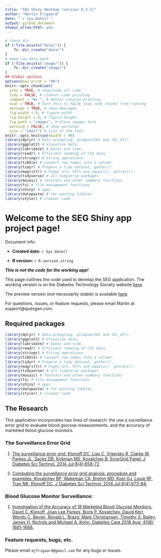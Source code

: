 ```yaml
---
title: "SEG Shiny Heatmap (version 0.3.3)"
author: "Martin Frigaard"
date: "`r Sys.Date()`"
output: github_document
always_allow_html: yes
---
```


```r
# check dir
if (!file.exists("data/")) {
    fs::dir_create("data/")
}
# make raw data path
if (!file.exists("image/")) {
    fs::dir_create("image/")
}
## Global options
options(max.print = "90")
knitr::opts_chunk$set(
  echo = TRUE, # show/hide all code
  tidy = FALSE, # cleaner code printing
  comment = "#> ", # better console printing
  eval = TRUE, # turn this to FALSE stop code chunks from running
  message = TRUE, # show messages
  fig.width = 9, # figure width
  fig.height = 6, # figure height
  fig.path = "image/", # place images here
  warning = FALSE, # show warnings
  size = "small") # size of the text
knitr::opts_knit$set(width = 90)
library(dplyr) # Data wrangling, glimpse(50) and tbl_df().
library(ggplot2) # Visualise data.
library(lubridate) # Dates and time.
library(readr) # Efficient reading of CSV data.
library(stringr) # String operations.
library(tibble) # Convert row names into a column.
library(tidyr) # Prepare a tidy dataset, gather().
library(magrittr) # Pipes %>%, %T>% and equals(), extract().
library(tidyverse) # all tidyverse packages
library(mosaic) # favstats and other summary functions
library(fs) # file management functions
library(shiny) # apps
library(datapasta) # for pasting tibbles
library(styler) # cleaner code
```

# Welcome to the SEG Shiny app project page!

Document info:

* **Created date:** `r Sys.Date()`    

* **R version:** `r R.version.string`

***This is not the code for the working app!***

This page outlines the code used to develop the SEG application. The working version is on the Diabetes Technology Society website [here](https://www.diabetestechnology.org/seg/).

The preview version (not necessarily stable) is available [here](https://mfrigaard.shinyapps.io/seg-shiny-033/).

For questions, issues, or feature requests, please email Martin at support@quesgen.com.

## Required packages 

```r
library(dplyr) # Data wrangling, glimpse(50) and tbl_df().
library(ggplot2) # Visualise data.
library(lubridate) # Dates and time.
library(readr) # Efficient reading of CSV data.
library(stringr) # String operations.
library(tibble) # Convert row names into a column.
library(tidyr) # Prepare a tidy dataset, gather().
library(magrittr) # Pipes %>%, %T>% and equals(), extract().
library(tidyverse) # all tidyverse packages
library(mosaic) # favstats and other summary functions
library(fs) # file management functions
library(shiny) # apps
library(datapasta) # for pasting tibbles
library(styler) # cleaner code
```

## The Research 

This application incorporates two lines of research: the use a surveillance error grid to evaluate blood glucose measurements, and the accuracy of marketed blood glucose monitors.

### The Surveillance Error Grid

1. [The surveillance error grid. Klonoff DC, Lias C, Vigersky R, Clarke W, Parkes JL, Sacks DB, Kirkman MS, Kovatchev B; ErrorGrid Panel. J Diabetes Sci Technol. 2014 Jul;8(4):658-72](http://journals.sagepub.com/doi/full/10.1177/1932296814539589).

2. [Computing the surveillance error grid analysis: procedure and examples. Kovatchev BP, Wakeman CA, Breton MD, Kost GJ, Louie RF, Tran NK, Klonoff DC. J Diabetes Sci Technol. 2014 Jul;8(4):673-84.](https://journals.sagepub.com/doi/full/10.1177/1932296814539590)

### Blood Glucose Monitor Surveillance: 

1. [Investigation of the Accuracy of 18 Marketed Blood Glucose Monitors. David C. Klonoff, Joan Lee Parkes, Boris P. Kovatchev, David Kerr, Wendy C. Bevier, Ronald L. Brazg, Mark Christiansen, Timothy S. Bailey, James H. Nichols and Michael A. Kohn. Diabetes Care 2018 Aug; 41(8): 1681-1688.](http://care.diabetesjournals.org/content/41/8/1681.long)

### Feature requests, bugs, etc. 

Please email `mjfrigaard@gmail.com` for any bugs or issues. 



